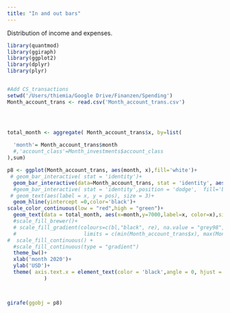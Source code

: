 ```yaml
---
title: "In and out bars"
---
```


Distribution of income and expenses.


```r
library(quantmod)
library(ggiraph)
library(ggplot2)
library(dplyr)
library(plyr)


#Add CS_transactions
setwd('/Users/thiemia/Google Drive/Finanzen/Spending')
Month_account_trans <- read.csv('Month_account_trans.csv')




total_month <- aggregate( Month_account_trans$x, by=list(
  
  'month'= Month_account_trans$month
  #,'account_class'=Month_investments$account_class  
),sum)

p8 <- ggplot(Month_account_trans, aes(month, x),fill='white')+
 # geom_bar_interactive( stat = 'identity')+ 
  geom_bar_interactive(data=Month_account_trans, stat = 'identity', aes( tooltip=cat_am, data_id=category),fill='white',color='black')+ 
  #geom_bar_interactive( stat = 'identity',position = 'dodge',  fill='black')+ 
 # geom_text(aes(label = x, y = pos), size = 3)+
  geom_hline(yintercept =0,color='black')+
scale_color_continuous(low = "red",high = "green")+
  geom_text(data = total_month, aes(x=month,y=7000,label=x, color=x),size=5)+
  #scale_fill_brewer()+
  # scale_fill_gradient(colours=c(bl,"black", re), na.value = "grey98",
  #                      limits = c(min(Month_account_trans$x), max(Month_account_trans$x))) +
#  scale_fill_continuous() +
  #scale_fill_continuous(type = "gradient")
  theme_bw()+
  xlab('month 2020')+
  ylab('USD')+
  theme( axis.text.x = element_text(color = 'black',angle = 0, hjust = 0.5, vjust = 0.5),legend.title = element_blank()
            )




```






```r
girafe(ggobj = p8)
```
